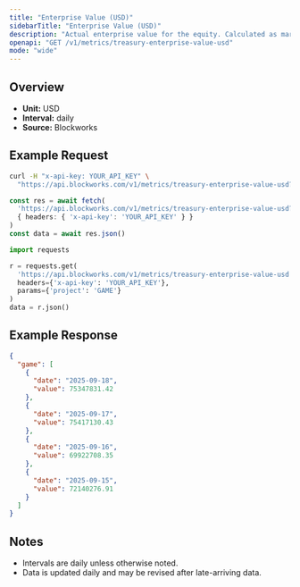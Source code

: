 ```yaml
---
title: "Enterprise Value (USD)"
sidebarTitle: "Enterprise Value (USD)"
description: "Actual enterprise value for the equity. Calculated as market cap - liabilities + assets"
openapi: "GET /v1/metrics/treasury-enterprise-value-usd"
mode: "wide"
---
```


## Overview

- **Unit:** USD
- **Interval:** daily
- **Source:** Blockworks

## Example Request

<CodeGroup>

```bash cURL
curl -H "x-api-key: YOUR_API_KEY" \
  "https://api.blockworks.com/v1/metrics/treasury-enterprise-value-usd?project=GAME"
```

```typescript TypeScript
const res = await fetch(
  'https://api.blockworks.com/v1/metrics/treasury-enterprise-value-usd?project=GAME',
  { headers: { 'x-api-key': 'YOUR_API_KEY' } }
)
const data = await res.json()
```

```python Python
import requests

r = requests.get(
  'https://api.blockworks.com/v1/metrics/treasury-enterprise-value-usd',
  headers={'x-api-key': 'YOUR_API_KEY'},
  params={'project': 'GAME'}
)
data = r.json()
```

</CodeGroup>

## Example Response

```json
{
  "game": [
    {
      "date": "2025-09-18",
      "value": 75347831.42
    },
    {
      "date": "2025-09-17",
      "value": 75417130.43
    },
    {
      "date": "2025-09-16",
      "value": 69922708.35
    },
    {
      "date": "2025-09-15",
      "value": 72140276.91
    }
  ]
}
```

## Notes
- Intervals are daily unless otherwise noted.
- Data is updated daily and may be revised after late-arriving data.